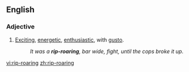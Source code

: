 ==English==

===Adjective===
{{en-adj|rip-roaringer|rip-roaringest}}

#[[exciting|Exciting]], [[energetic]], [[enthusiastic]], with [[gusto]].
#:''It was a '''rip-roaring''', bar wide, fight, until the cops broke it up.''

[[vi:rip-roaring]]
[[zh:rip-roaring]]
